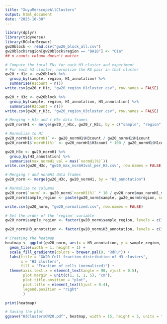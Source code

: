 ```yaml
---
title: "XuyuMerscopeAllClusters"
output: html_document
date: "2023-10-30"
---
```


```r
library(dplyr)
library(tidyverse)
library(RColorBrewer)
gw20block <- read.csv("gw20_block_all.csv")
gw20block$region[gw20block$region == "BA18"] <- "O1a"
## n counts column doesn't matter
```

```r
# Compute the total ENs for each H3 cluster and experiment
# For each h3 cluster, normalize the RS pair in that cluster
gw20_r_H1c <- gw20block %>%
  group_by(sample, region, H1_annotation) %>%
  summarise(H1count = n())
write.csv(gw20_r_H1c, "gw20_region_H1cluster.csv", row.names = FALSE)

gw20_r_H3c <- gw20block %>%
  group_by(sample, region, H1_annotation, H3_annotation) %>%
  summarise(H3count = n())
write.csv(gw20_r_H3c, "gw20_region_H3cluster.csv", row.names = FALSE)

# Merging r_H1c and r_H3c data frames
gw20_normH1 <- merge(gw20_r_H1c, gw20_r_H3c, by = c("sample", "region", "H1_annotation"))

# Normalize to H1
gw20_normH1$`normH1` <- gw20_normH1$H3count / gw20_normH1$H1count
gw20_normH1$`normH1(%)` <- gw20_normH1$H3count * 100 / gw20_normH1$H1count

gw20_H3c <- gw20_normH1 %>%
  group_by(H3_annotation) %>%
  summarise(max_normH1_val = max(`normH1(%)`))
write.csv(gw20_H3c, "gw20_max_normH1val_per_H3.csv", row.names = FALSE)

# Merging r and normH1 data frames
gw20_norm <- merge(gw20_H3c, gw20_normH1, by = "H3_annotation")

# Normalize to columns
gw20_norm$`norm` <- gw20_norm$`normH1(%)` * 10 / gw20_norm$max_normH1_val
gw20_norm$sample_region <- paste(gw20_norm$sample, gw20_norm$region, sep = "-")

write.csv(gw20_norm, "gw20_normalized.csv", row.names = FALSE)
```

```r
# Set the order of the 'region' variable
gw20_norm$sample_region <- factor(gw20_norm$sample_region, levels = c("FB080-O1d", "FB080-O1c","FB080-O1b", "FB080-O1a", "FB121-O1", "FB121-T1", "FB080-T1", "FB121-P2", "FB080-P2", "FB121-P1", "FB080-P1a", "FB080-P1b", "FB121-F2", "FB080-F2a", "FB080-F2b", "FB121-F1", "FB080-F1"))

gw20_norm$H3_annotation <- factor(gw20_norm$H3_annotation, levels = c("EN-ET-SP-early1", "EN-ET-SP-early2", "EN-ET-SP-early3", "EN-ET-L6-early4", "EN-ET-SP-2", "EN-ET-SP-A", "EN-ET-L5-1", "EN-ET-L6-A", "EN-ET-SP-3", "EN-ET-SP-4", "EN-ET-L6-early3", "EN-ET-SP-P2", "EN-ET-SP-1", "EN-ET-SP-5", "EN-ET-L6-early5", "EN-ET-SP-P1", "EN-ET-L6-early2", "EN-ET-SP-early4", "EN-ET-SP-early5", "EN-ET-L6-early1", "EN-ET-L5/6", "EN-ET-L6-P", "EN-ET-SP-V1T1", "EN-ET-SP-V1T2", "EN-ET-L6-V1", "EN-IT-L3/4-1", "EN-IT-L2/3-A2", "EN-IT-L3-A", "EN-IT-L4/5-1", "EN-IT-L4/5-early", "EN-IT-L2/3-A1", "EN-IT-L4-1", "EN-IT-L6-2", "EN-IT-L4-A", "EN-IT-L5-1", "EN-IT-L5/6-P", "EN-IT-L4-late", "EN-IT-L6-1", "EN-IT-L4/5-late", "EN-IT-Hip", "EN-IT-L3-late", "EN-IT-L3/4-early", "EN-IT-L3/4-T", "EN-IT-L3/4-P2", "EN-IT-L3-V1", "EN-IT-L4-V1", "EN-IT-L3/4-P", "EN-IT-L6-late", "EN-IT-L3-P", "EN-IZ-2", "EN-IZ-3", "EN-oSVZ-1", "EN-IZ-1", "EN-L2-2", "En-oSVZ-2", "EN-L2-3", "EN-L2-1", "EN-L2-4"))

# Creating the heatmap
heatmap <- ggplot(gw20_norm, aes(x = H3_annotation, y = sample_region, fill = norm)) +
  geom_tile(width = 1, height = 1) +
  scale_fill_gradientn(colors = brewer.pal(9, "RdPu")) +
  labs(title = "GW20 Cell fraction distribution of H3 clusters",
       x = "H3 clusters",
       fill = "Fraction of cells (normalized)") +
  theme(axis.text.x = element_text(angle = 90, vjust = 0.5),
        plot.margin = unit(c(1, 1, 1, 5), "cm"),
        plot.title.position = "plot",
        plot.title = element_text(hjust = 0.4),
        legend.position = "right"
        ) 

print(heatmap)
```

```r
# Saving the plot
ggsave("H3ClustersGW20.pdf", heatmap, width = 15, height = 5, units = "in")
```

